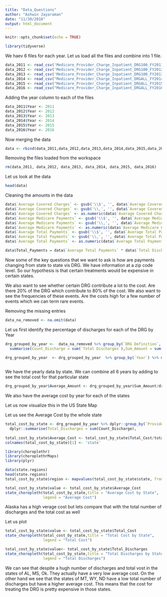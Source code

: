 ```yaml
---
title: "Data_Questions"
author: "Ashwin Jayaraman"
date: "11/30/2018"
output: html_document
---
```


```r
knitr::opts_chunk$set(echo = TRUE)
```

```r
library(tidyverse)
```


We haev  6 files for each year. Let us load all the files and combine into 1 file. 

```r
data_2011 <- read_csv('Medicare_Provider_Charge_Inpatient_DRG100_FY2011.csv')
data_2012 <- read_csv('Medicare_Provider_Charge_Inpatient_DRG100_FY2012.csv')
data_2013 <- read_csv('Medicare_Provider_Charge_Inpatient_DRG100_FY2013.csv')
data_2014 <- read_csv("Medicare_Provider_Charge_Inpatient_DRGALL_FY2014.csv")
data_2015 <- read_csv("Medicare_Provider_Charge_Inpatient_DRGALL_FY2015.csv")
data_2016 <- read_csv("Medicare_Provider_Charge_Inpatient_DRGALL_FY2016.csv")
```

Adding the year column to each of the files 

```r
data_2011$Year <- 2011
data_2012$Year <- 2012
data_2013$Year <- 2013
data_2014$Year <- 2014
data_2015$Year <- 2015
data_2016$Year <- 2016
```

Now merging the data 


```r
data <- rbind(data_2011,data_2012,data_2013,data_2014,data_2015,data_2016)
```

Removing the files loaded from the workspace 

```r
rm(data_2011, data_2012, data_2013, data_2014, data_2015, data_2016)
```

Let us look at the data 

```r
head(data)
```


Cleaning the amounts in the data 

```r
data$`Average Covered Charges` <- gsub('\\$', '', data$`Average Covered Charges`)
data$`Average Covered Charges` <- gsub('\\,', '', data$`Average Covered Charges`)
data$`Average Covered Charges` <- as.numeric(data$`Average Covered Charges`)
data$`Average Medicare Payments` <- gsub('\\$', '', data$`Average Medicare Payments`)
data$`Average Medicare Payments` <- gsub('\\,', '', data$`Average Medicare Payments`)
data$`Average Medicare Payments` <- as.numeric(data$`Average Medicare Payments`)
data$`Average Total Payments` <- gsub('\\$', '', data$`Average Total Payments`)
data$`Average Total Payments` <- gsub('\\,', '', data$`Average Total Payments`)
data$`Average Total Payments` <- as.numeric(data$`Average Total Payments`) 
```

```r
data$Total_Payments = data$`Average Total Payments` * data$`Total Discharges`
```


Now some of the key questions that we want to ask is how are payments changing from state to state vis DRG. We have information at a zip code level. So our hypothesis is that certain treatments would be expensive in certain states. 

We also want to see whether certain DRG contribute a lot to the cost. Are there 20% of the DRG which contribute to 80% of the cost. We also want to see the frequencies of these events. Are the costs high for a few number of events which we can term rare events. 

Removing the missing entries 

```r
data_na_removed <- na.omit(data)
```

Let us first identify the percentage of discharges for each of the DRG by Year 

```r
drg_grouped_by_year <-  data_na_removed %>% group_by(`DRG Definition`, `Year`,`Provider State`) %>%
  summarise(Count_Discharge = sum(`Total Discharges`),Sum_Amount = sum(`Total_Payments`))

drg_grouped_by_year  <- drg_grouped_by_year  %>% group_by(`Year`) %>% mutate(Percent_Discharges = 100 * Count_Discharge/sum(Count_Discharge),
                                                                             Percent_Cost = 100 * Sum_Amount/sum(Sum_Amount))
```

We have the yearly data by state. We can combine all 6 years by adding to see the total cost for that particular state 

```r
drg_grouped_by_year$Average_Amount <- drg_grouped_by_year$Sum_Amount/drg_grouped_by_year$Count_Discharge
```

We also have the average cost by year for each of the states 

Let us now visualize this in the US State Map 

Let us see the Average Cost by the whole state 

```r
total_cost_by_state <- drg_grouped_by_year %>% dplyr::group_by(`Provider State`) %>% 
  dplyr::summarise(Total_Discharges = sum(Count_Discharge),
                                                                                        Total_Cost = sum(Sum_Amount))
total_cost_by_state$Average_Cost <- total_cost_by_state$Total_Cost/total_cost_by_state$Total_Discharges
colnames(total_cost_by_state)[1] <- 'state'
```

```r
library(choroplethr)
library(choroplethrMaps)
library(plyr)
```

```r
data(state.regions)
head(state.regions)
total_cost_by_state$region <- mapvalues(total_cost_by_state$state, from = state.regions$abb, to = state.regions$region)
```

```r
total_cost_by_state$value <- total_cost_by_state$Average_Cost
state_choropleth(total_cost_by_state,title = "Average Cost by State",
                 legend = "Average Cost")

```

Alaska has a high verage cost but lets compare that with the total number of discharges and the total cost as well

Let us plot
```r

total_cost_by_state$value <- total_cost_by_state$Total_Cost
state_choropleth(total_cost_by_state,title = "Total Cost by State",
                 legend = "Total Cost")

```


```r
total_cost_by_state$value<- total_cost_by_state$Total_Discharges
state_choropleth(total_cost_by_state,title = "Total Discharges by State",
                 legend = "Total Discharges")
```

We can see that despite a hugh number of discharges and total vost in the states of AL, MS, Ok. They actually have a very low average cost. On the other hand we see that the states of MT, WY, ND have a low total number of discharges but have a higher average cost. This means that the cost for treating the DRG is pretty expensive in those states. 